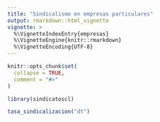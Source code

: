 ```yaml
---
title: "Sindicalismo en empresas particulares"
output: rmarkdown::html_vignette
vignette: >
  %\VignetteIndexEntry{empresas}
  %\VignetteEngine{knitr::rmarkdown}
  %\VignetteEncoding{UTF-8}
---
```


```r
knitr::opts_chunk$set(
  collapse = TRUE,
  comment = "#>"
)
```

```r
library(sindicatoscl)
```

```r
tasa_sindicalizacion("dt")
```

